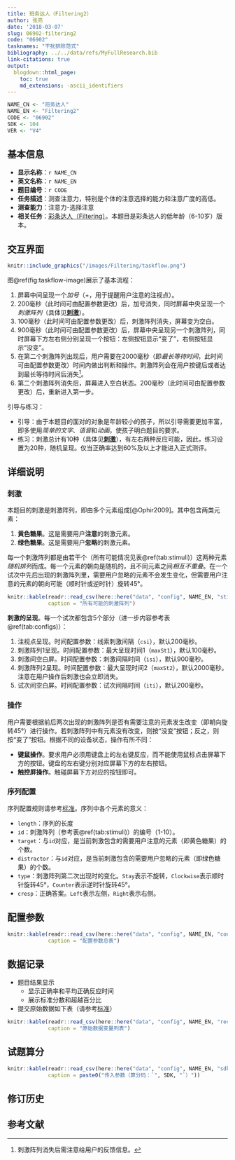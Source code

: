 ```yaml
---
title: 班务达人（Filtering2）
author: 张亮
date: '2018-03-07'
slug: 06902-filtering2
code: "06902"
tasknames: "干扰排除范式"
bibliography: ../../data/refs/MyFullResearch.bib
link-citations: true
output:
  blogdown::html_page:
    toc: true
    md_extensions: -ascii_identifiers
---
```


```r
NAME_CN <- "班务达人"
NAME_EN <- "Filtering2"
CODE <- "06902"
SDK <- 104
VER <- "V4"
```

## 基本信息

* **显示名称**：`r NAME_CN`
* **英文名称**：`r NAME_EN`
* **题目编号**：`r CODE`
* **任务描述**：测查注意力，特别是个体的注意选择的能力和注意广度的高低。
* **测查能力**：注意力-选择注意
* **相关任务**：[彩条达人（Filtering）](`r blogdown::shortcode("relref", "06901_Filtering.html")`)。本题目是彩条达人的低年龄（6-10岁）版本。

## 交互界面

```r
knitr::include_graphics("/images/Filtering/taskflow.png")
```

图\@ref(fig:taskflow-image)展示了基本流程：

1. 屏幕中间呈现一个*加号*（+，用于提醒用户注意的注视点）。
1. 200毫秒（此时间可由配置参数更改）后，加号消失，同时屏幕中央呈现一个*刺激阵列*（具体见**[刺激][]**）。
1. 100毫秒（此时间可由配置参数更改）后，刺激阵列消失，屏幕变为空白。
1. 900毫秒（此时间可由配置参数更改）后，屏幕中央呈现另一个刺激阵列，同时屏幕下方左右侧分别呈现一个按钮：左侧按钮显示“变了”，右侧按钮显示“没变”。
1. 在第二个刺激阵列出现后，用户需要在2000毫秒（即*最长等待时间*，此时间可由配置参数更改）时间内做出判断和操作。刺激阵列会在用户按键后或者达到最长等待时间后消失[^2]。
1. 第二个刺激阵列消失后，屏幕进入空白状态。200毫秒（此时间可由配置参数更改）后，重新进入第一步。

引导与练习：

* 引导：由于本题目的面对的对象是年龄较小的孩子，所以引导需要更加丰富，即多使用*简单的文字*、*语音*和*动画*，使孩子明白题目的要求。
* 练习：刺激总计有10种（具体见**[刺激][]**），有左右两种反应可能，因此，练习设置为20种，随机呈现。仅当正确率达到60%及以上才能进入正式测评。

[^1]: 注意该图仅为样例，实际使用的[图形元素](#刺激)（本题目采用的是糖果）与图中不完全一致。
[^2]: 刺激阵列消失后需注意给用户的反馈信息。

## 详细说明

### 刺激

本题目的刺激是刺激阵列，即由多个元素组成[@Ophir2009]。其中包含两类元素：

1. **黄色糖果**。这是需要用户**注意**的刺激元素。
1. **绿色糖果**。这是需要用户**忽略**的刺激元素。

每一个刺激阵列都是由若干个（所有可能情况见表\@ref(tab:stimuli)）这两种元素*随机排列*而成。每一个元素的朝向是随机的，且不同元素之间*相互不重叠*。在一个试次中先后出现的刺激阵列里，需要用户忽略的元素不会发生变化，但需要用户注意的元素的朝向可能（顺时针或逆时针）旋转45&deg;。

```r
knitr::kable(readr::read_csv(here::here("data", "config", NAME_EN, "stimuli.csv")),
             caption = "所有可能的刺激阵列")
```

**刺激的呈现**。每一个试次都包含5个部分（进一步内容参考表\@ref(tab:configs)）：

1. 注视点呈现。时间配置参数：线索刺激间隔（`csi`），默认200毫秒。
1. 刺激阵列1呈现。时间配置参数：最大呈现时间1（`maxSt1`），默认100毫秒。
1. 刺激间空白屏。时间配置参数：刺激间隔时间（`isi`），默认900毫秒。
1. 刺激阵列2呈现。时间配置参数：最大呈现时间2（`maxSt2`），默认2000毫秒。注意在用户操作后刺激也会立即消失。
1. 试次间空白屏。时间配置参数：试次间隔时间（`iti`），默认200毫秒。

### 操作

用户需要根据前后两次出现的刺激阵列是否有需要注意的元素发生改变（即朝向旋转45&deg;）进行操作。若刺激阵列中有元素没有改变，则按“没变”按钮；反之，则按“变了”按钮。根据不同的设备状态，操作有所不同：

* **键鼠操作**。要求用户必须用键盘上的左右键反应，而不能使用鼠标点击屏幕下方的按钮。键盘的左右键分别对应屏幕下方的左右按钮。
* **触控屏操作**。触碰屏幕下方对应的按钮即可。

### 序列配置

序列配置规则请参考[标准](`r blogdown::shortcode("relref", "standard.html")`)。序列中各个元素的意义：

* `length`：序列的长度
* `id`：刺激阵列（参考表\@ref(tab:stimuli)）的编号（1-10）。
* `target`：与`id`对应，是当前刺激包含的需要用户注意的元素（即黄色糖果）的个数。
* `distractor`：与`id`对应，是当前刺激包含的需要用户忽略的元素（即绿色糖果）的个数。
* `type`：刺激阵列第二次出现时的变化。`Stay`表示不旋转，`Clockwise`表示顺时针旋转45&deg;，`Counter`表示逆时针旋转45&deg;。
* `cresp`：正确答案。`Left`表示左侧，`Right`表示右侧。

## 配置参数

```r
knitr::kable(readr::read_csv(here::here("data", "config", NAME_EN, "configs.csv")),
             caption = "配置参数总表")
```

## 数据记录

* 题目结果显示
    + 显示正确率和平均正确反应时间
    + 展示标准分数和超越百分比
* 提交原始数据如下表（请参考[标准](`r blogdown::shortcode("relref", "standard.html")`)）

```r
knitr::kable(readr::read_csv(here::here("data", "config", NAME_EN, "recs.csv")),
             caption = "原始数据变量列表")
```

## 试题算分

```r
knitr::kable(readr::read_csv(here::here("data", "config", NAME_EN, "sdk.csv")),
             caption = paste0("传入参数（算分码：`", SDK, "`）"))
```

## 修订历史

## 参考文献

